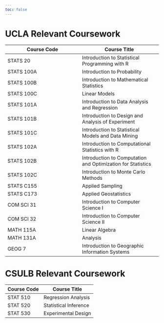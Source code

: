 ```yaml
---
toc: false
---
```

# UCLA Relevant Coursework

| Course Code | Course Title |
|-------------|--------------|
| STATS 20 | Introduction to Statistical Programming with R |
| STATS 100A | Introduction to Probability |
| STATS 100B | Introduction to Mathematical Statistics |
| STATS 100C | Linear Models |
| STATS 101A | Introduction to Data Analysis and Regression |
| STATS 101B | Introduction to Design and Analysis of Experiment |
| STATS 101C | Introduction to Statistical Models and Data Mining |
| STATS 102A | Introduction to Computational Statistics with R |
| STATS 102B | Introduction to Computation and Optimization for Statistics |
| STATS 102C | Introduction to Monte Carlo Methods |
| STATS C155 | Applied Sampling |
| STATS C173 | Applied Geostatistics |
| COM SCI 31 | Introduction to Computer Science I |
| COM SCI 32 | Introduction to Computer Science II |
| MATH 115A | Linear Algebra |
| MATH 131A | Analysis |
| GEOG 7 | Introduction to Geographic Information Systems |


# CSULB Relevant Coursework
| Course Code | Course Title |
|-------------|--------------|
| STAT 510 | Regression Analysis |
| STAT 520 | Statistical Inference |
| STAT 530 | Experimental Design |